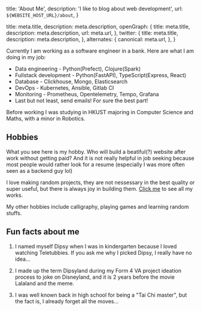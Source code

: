 
  title: 'About Me',
  description: 'I like to blog about web development',
  url: `${WEBSITE_HOST_URL}/about`,
}

  title: meta.title,
  description: meta.description,
  openGraph: {
    title: meta.title,
    description: meta.description,
    url: meta.url,
  },
  twitter: {
    title: meta.title,
    description: meta.description,
  },
  alternates: {
    canonical: meta.url,
  },
}

Currently I am working as a software engineer in a bank. Here are what I am doing in my job:

- Data engineering - Python(Prefect), Clojure(Spark)
- Fullstack development - Python(FastAPI), TypeScript(Express, React)
- Database - Clickhouse, Mongo, Elasticsearch
- DevOps - Kubernetes, Ansible, Gitlab CI
- Monitoring - Prometheus, Opentelemetry, Tempo, Grafana
- Last but not least, send emails! For sure the best part!

Before working I was studying in HKUST majoring in Computer Science and Maths, with a minor in Robotics.

## Hobbies

What you see here is my hobby. Who will build a beatiful(?) website after work without getting paid? And it is not really helpful in job seeking because most people would rather look for a resume (especially I was more often seen as a backend guy lol)

I love making random projects, they are not nessessary in the best quality or super useful, but there is always joy in building them. [Click me](/#works) to see all my works.

My other hobbies include calligraphy, playing games and learning random stuffs.

## Fun facts about me

1. I named myself Dipsy when I was in kindergarten because I loved watching Teletubbies. If you ask me why I picked Dipsy, I really have no idea...

1. I made up the term Dipsyland during my Form 4 VA project ideation process to joke on Disneyland, and it is 2 years before the movie Lalaland and the meme.

1. I was well known back in high school for being a "Tai Chi master", but the fact is, I already forget all the moves...
